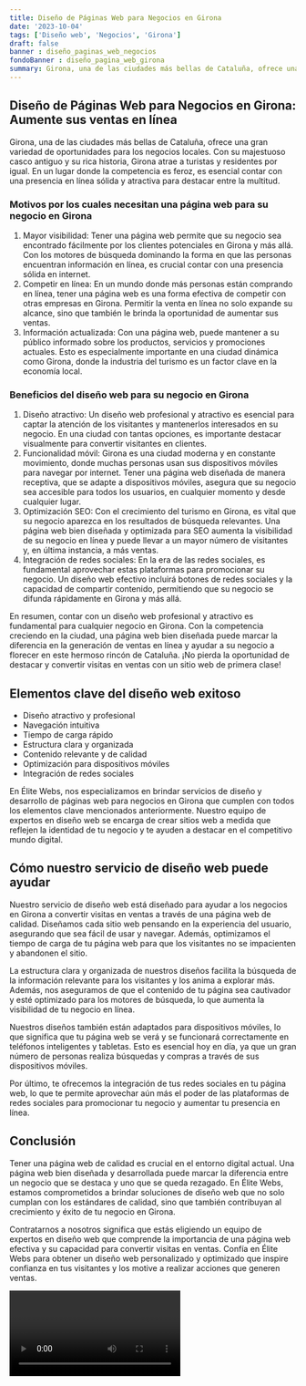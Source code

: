 ```yaml
---
title: Diseño de Páginas Web para Negocios en Girona
date: '2023-10-04'
tags: ['Diseño web', 'Negocios', 'Girona']
draft: false
banner : diseño_paginas_web_negocios
fondoBanner : diseño_pagina_web_girona
summary: Girona, una de las ciudades más bellas de Cataluña, ofrece una gran variedad de oportunidades para los negocios locales. Con su majestuoso casco antiguo y su rica historia, Girona atrae a turistas y residentes por igual. En un lugar donde la competencia es feroz, es esencial contar con una presencia en línea sólida y atractiva para destacar entre la multitud.
---
```


## Diseño de Páginas Web para Negocios en Girona: Aumente sus ventas en línea

Girona, una de las ciudades más bellas de Cataluña, ofrece una gran variedad de oportunidades para los negocios locales. Con su majestuoso casco antiguo y su rica historia, Girona atrae a turistas y residentes por igual. En un lugar donde la competencia es feroz, es esencial contar con una presencia en línea sólida y atractiva para destacar entre la multitud.

### Motivos por los cuales necesitan una página web para su negocio en Girona

1. Mayor visibilidad: Tener una página web permite que su negocio sea encontrado fácilmente por los clientes potenciales en Girona y más allá. Con los motores de búsqueda dominando la forma en que las personas encuentran información en línea, es crucial contar con una presencia sólida en internet.
2. Competir en línea: En un mundo donde más personas están comprando en línea, tener una página web es una forma efectiva de competir con otras empresas en Girona. Permitir la venta en línea no solo expande su alcance, sino que también le brinda la oportunidad de aumentar sus ventas.
3. Información actualizada: Con una página web, puede mantener a su público informado sobre los productos, servicios y promociones actuales. Esto es especialmente importante en una ciudad dinámica como Girona, donde la industria del turismo es un factor clave en la economía local.

### Beneficios del diseño web para su negocio en Girona

1. Diseño atractivo: Un diseño web profesional y atractivo es esencial para captar la atención de los visitantes y mantenerlos interesados en su negocio. En una ciudad con tantas opciones, es importante destacar visualmente para convertir visitantes en clientes.
2. Funcionalidad móvil: Girona es una ciudad moderna y en constante movimiento, donde muchas personas usan sus dispositivos móviles para navegar por internet. Tener una página web diseñada de manera receptiva, que se adapte a dispositivos móviles, asegura que su negocio sea accesible para todos los usuarios, en cualquier momento y desde cualquier lugar.
3. Optimización SEO: Con el crecimiento del turismo en Girona, es vital que su negocio aparezca en los resultados de búsqueda relevantes. Una página web bien diseñada y optimizada para SEO aumenta la visibilidad de su negocio en línea y puede llevar a un mayor número de visitantes y, en última instancia, a más ventas.
4. Integración de redes sociales: En la era de las redes sociales, es fundamental aprovechar estas plataformas para promocionar su negocio. Un diseño web efectivo incluirá botones de redes sociales y la capacidad de compartir contenido, permitiendo que su negocio se difunda rápidamente en Girona y más allá.

En resumen, contar con un diseño web profesional y atractivo es fundamental para cualquier negocio en Girona. Con la competencia creciendo en la ciudad, una página web bien diseñada puede marcar la diferencia en la generación de ventas en línea y ayudar a su negocio a florecer en este hermoso rincón de Cataluña. ¡No pierda la oportunidad de destacar y convertir visitas en ventas con un sitio web de primera clase!

<GifSeo />

<Cta />

## Elementos clave del diseño web exitoso

- Diseño atractivo y profesional
- Navegación intuitiva
- Tiempo de carga rápido
- Estructura clara y organizada
- Contenido relevante y de calidad
- Optimización para dispositivos móviles
- Integración de redes sociales

En Élite Webs, nos especializamos en brindar servicios de diseño y desarrollo de páginas web para negocios en Girona que cumplen con todos los elementos clave mencionados anteriormente. Nuestro equipo de expertos en diseño web se encarga de crear sitios web a medida que reflejen la identidad de tu negocio y te ayuden a destacar en el competitivo mundo digital.

## Cómo nuestro servicio de diseño web puede ayudar

Nuestro servicio de diseño web está diseñado para ayudar a los negocios en Girona a convertir visitas en ventas a través de una página web de calidad. Diseñamos cada sitio web pensando en la experiencia del usuario, asegurando que sea fácil de usar y navegar. Además, optimizamos el tiempo de carga de tu página web para que los visitantes no se impacienten y abandonen el sitio.

La estructura clara y organizada de nuestros diseños facilita la búsqueda de la información relevante para los visitantes y los anima a explorar más. Además, nos aseguramos de que el contenido de tu página sea cautivador y esté optimizado para los motores de búsqueda, lo que aumenta la visibilidad de tu negocio en línea.

Nuestros diseños también están adaptados para dispositivos móviles, lo que significa que tu página web se verá y se funcionará correctamente en teléfonos inteligentes y tabletas. Esto es esencial hoy en día, ya que un gran número de personas realiza búsquedas y compras a través de sus dispositivos móviles.

Por último, te ofrecemos la integración de tus redes sociales en tu página web, lo que te permite aprovechar aún más el poder de las plataformas de redes sociales para promocionar tu negocio y aumentar tu presencia en línea.

## Conclusión

Tener una página web de calidad es crucial en el entorno digital actual. Una página web bien diseñada y desarrollada puede marcar la diferencia entre un negocio que se destaca y uno que se queda rezagado. En Élite Webs, estamos comprometidos a brindar soluciones de diseño web que no solo cumplan con los estándares de calidad, sino que también contribuyan al crecimiento y éxito de tu negocio en Girona.

Contratarnos a nosotros significa que estás eligiendo un equipo de expertos en diseño web que comprende la importancia de una página web efectiva y su capacidad para convertir visitas en ventas. Confía en Élite Webs para obtener un diseño web personalizado y optimizado que inspire confianza en tus visitantes y los motive a realizar acciones que generen ventas.

<Video />

<CtaBot job='Negocios' city='Girona'/>

<Gmaps query='Girona+españa+maps' />